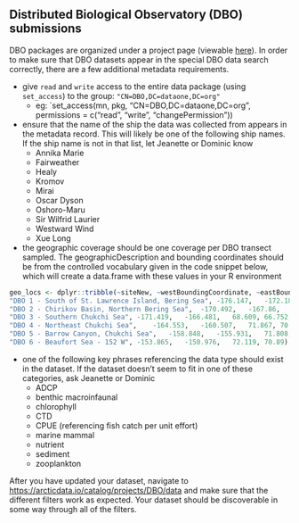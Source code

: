 ## Distributed Biological Observatory (DBO) submissions

DBO packages are organized under a project page (viewable <a href = 'https://arcticdata.io/catalog/projects/DBO' target='_blank'>here</a>). In order to make sure that DBO datasets appear in the special DBO data search correctly, there are a few additional metadata requirements.

* give `read` and `write` access to the entire data package (using `set_access`) to the group: `"CN=DBO,DC=dataone,DC=org"`
    * eg: `set_access(mn, pkg, "CN=DBO,DC=dataone,DC=org", permissions = c("read", "write", "changePermission"))
    
* ensure that the name of the ship the data was collected from appears in the metadata record. This will likely be one of the following ship names. If the ship name is not in that list, let Jeanette or Dominic know
    * Annika Marie
    * Fairweather
    * Healy
    * Kromov
    * Mirai
    * Oscar Dyson
    * Oshoro-Maru
    * Sir Wilfrid Laurier
    * Westward Wind
    * Xue Long
    
* the geographic coverage should be one coverage per DBO transect sampled. The geographicDescription and bounding coordinates should be from the controlled vocabulary given in the code snippet below, which will create a data.frame with these values in your R environment

```r
geo_locs <- dplyr::tribble(~siteNew, ~westBoundingCoordinate, ~eastBoundingCoordinate, ~northBoundingCoordinate,~ southBoundingCoordinate,
"DBO 1 - South of St. Lawrence Island, Bering Sea",	-176.147,	-172.187,	63.769,	61.847,
"DBO 2 - Chirikov Basin, Northern Bering Sea",	-170.492,	-167.86,	65.111,	64.482,
"DBO 3 - Southern Chukchi Sea",	-171.419,	-166.481,	68.609,	66.752,
"DBO 4 - Northeast Chukchi Sea",	-164.553,	-160.507,	71.867,	70.682,
"DBO 5 - Barrow Canyon, Chukchi Sea",	-158.848,	-155.931,	71.808,	71.111,
"DBO 6 - Beaufort Sea - 152 W",	-153.865,	-150.976,	72.119,	70.89)
```

* one of the following key phrases referencing the data type should exist in the dataset. If the dataset doesn't seem to fit in one of these categories, ask Jeanette or Dominic
    * ADCP
    * benthic macroinfaunal
    * chlorophyll
    * CTD
    * CPUE (referencing fish catch per unit effort)
    * marine mammal
    * nutrient
    * sediment
    * zooplankton
    
    
   
After you have updated your dataset, navigate to <a href = 'https://arcticdata.io/catalog/projects/DBO/data' target='_blank'>https://arcticdata.io/catalog/projects/DBO/data</a> and make sure that the different filters work as expected. Your dataset should be discoverable in some way through all of the filters.

